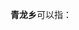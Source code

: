 '''青龙乡'''可以指：
{{PRC admin/disambig|34/18/81/203/000|45/03/30/201/000|50/02/30/202/000|51/13/25/217/000|51/17/25/202/000|51/18/22/217/000|54/24/28/203/000}}
{{disambig|cat=三字中国乡名消歧义}}